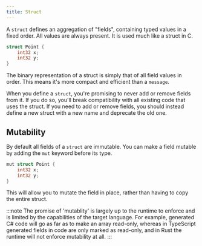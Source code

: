 ```yaml
---
title: Struct
---
```


A `struct` defines an aggregation of "fields", containing typed values in a fixed order. All values are always present. It is used much like a struct in C.

```go
struct Point { 
    int32 x; 
    int32 y; 
}
```

The binary representation of a struct is simply that of all field values in order. This means it's more compact and efficient than a `message`.

When you define a `struct`, you're promising to never add or remove fields from it. If you do so, you'll break compatibility with all existing code that uses the struct. If you need to add or remove fields, you should instead define a new struct with a new name and deprecate the old one.

## Mutability

By default all fields of a `struct` are immutable. You can make a field mutable by adding the `mut` keyword before its type.

```go ins="mut"
mut struct Point { 
    int32 x; 
    int32 y; 
}
```

This will allow you to mutate the field in place, rather than having to copy the entire struct. 

:::note
The promise of 'mutablity' is largely up to the runtime to enforce and is limited by the capabilities of the target language. For example, generated C# code will go as far as to make an array read-only, whereas in TypeScript generated fields in code are only marked as read-only, and in Rust the runtime will not enforce mutability at all.
:::